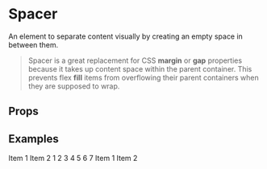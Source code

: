

# Spacer

<AssetCard className='float-right margin' component={Spacer} />

An element to separate content visually by creating an empty space in between them.

> Spacer is a great replacement for CSS **margin** or **gap** properties because it takes up content space within the parent container. This prevents flex **fill** items from overflowing their parent containers when they are supposed to wrap.

## Props

<PropsTable component={Spacer} />

## Examples
<CodeExample>
  <Text className={item}>Item 1</Text>
  <Spacer />
  <Text className={item}>Item 2</Text>
</CodeExample>

<CodeExample desc='Spacer sizes'>
  <Row className='gap wrap'>
    <View>
      <Text className={item}>1</Text>
      <Spacer size='smallest' />
      <View className={item} />
    </View>
    <View>
      <Text className={item}>2</Text>
      <Spacer size='smaller' />
      <View className={item} />
    </View>
    <View>
      <Text className={item}>3</Text>
      <Spacer size='small' />
      <View className={item} />
    </View>
    <View>
      <Text className={item}>4</Text>
      <Spacer />
      <View className={item} />
    </View>
    <View>
      <Text className={item}>5</Text>
      <Spacer size='large' />
      <View className={item} />
    </View>
    <View>
      <Text className={item}>6</Text>
      <Spacer size='larger' />
      <View className={item} />
    </View>
    <View>
      <Text className={item}>7</Text>
      <Spacer size='largest' />
      <View className={item} />
    </View>
  </Row>
</CodeExample>

<CodeExample desc='Custom Spacer style'>
  <Text className={item}>Item 1</Text>
  <Spacer className='bg-primary' />
  <Text className={item}>Item 2</Text>
</CodeExample>
